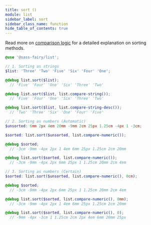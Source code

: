 ```yaml
---
title: sort ()
module: list
sidebar_label: sort
sidebar_class_name: function
hide_table_of_contents: true
---
```


<DocPage fieldName="sort" fieldType="function" spec={Spec}>

Read more on [comparison logic](/docs/compare-logic) for a detailed explanation on sorting methods.

</DocPage>

```scss
@use '@sass-fairy/list';

// 1. Sorting as strings
$list: 'Three' 'Two' 'Five' 'Six' 'Four' 'One';

@debug list.sort($list);
  // 'Five' 'Four' 'One' 'Six' 'Three' 'Two'

@debug list.sort($list, list.compare-string());
  // 'Five' 'Four' 'One' 'Six' 'Three' 'Two'

@debug list.sort($list, list.compare-string-desc());
  // 'Two' 'Three' 'Six' 'One' 'Four' 'Five'

// 2. Sorting as numbers (Automatic)
$unsorted: 6mm 2px 4em 20mm -9mm 2cm 25px 1.25cm -4px 1 -3cm;

$sorted: list.sort($unsorted, list.compare-numeric());

@debug $sorted;
  // -3cm -9mm -4px 2px 1 4em 6mm 25px 1.25cm 2cm 20mm

@debug list.sort($sorted, list.compare-numeric());
  // -3cm -9mm -4px 2px 6mm 25px 1 1.25cm 20mm 2cm 4em

// 3. Sorting as numbers (Certain)
$sorted: list.sort($unsorted, list.compare-numeric(), 0cm);

@debug $sorted;
  // -3cm -9mm -4px 2px 6mm 25px 1 1.25cm 20mm 2cm 4em

@debug list.sort($sorted, list.compare-numeric(), 0mm);
  // -3cm -9mm -4px 2px 1 4em 6mm 25px 1.25cm 2cm 20mm

@debug list.sort($sorted, list.compare-numeric(), 0);
  // -9mm -4px -3cm 1 1.25cm 2cm 2px 4em 6mm 20mm 25px
```
